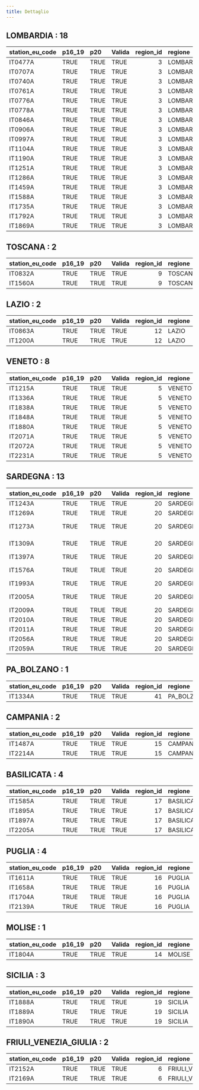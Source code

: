 ```yaml
---
title: Dettaglio
---
```


## LOMBARDIA : 18


|station_eu_code |p16_19 |p20  |Valida | region_id|regione   |provincia |
|:---------------|:------|:----|:------|---------:|:---------|:---------|
|IT0477A         |TRUE   |TRUE |TRUE   |         3|LOMBARDIA |Milano    |
|IT0707A         |TRUE   |TRUE |TRUE   |         3|LOMBARDIA |Bergamo   |
|IT0740A         |TRUE   |TRUE |TRUE   |         3|LOMBARDIA |Brescia   |
|IT0761A         |TRUE   |TRUE |TRUE   |         3|LOMBARDIA |Milano    |
|IT0776A         |TRUE   |TRUE |TRUE   |         3|LOMBARDIA |Lecco     |
|IT0778A         |TRUE   |TRUE |TRUE   |         3|LOMBARDIA |Bergamo   |
|IT0846A         |TRUE   |TRUE |TRUE   |         3|LOMBARDIA |Brescia   |
|IT0906A         |TRUE   |TRUE |TRUE   |         3|LOMBARDIA |Sondrio   |
|IT0997A         |TRUE   |TRUE |TRUE   |         3|LOMBARDIA |Bergamo   |
|IT1104A         |TRUE   |TRUE |TRUE   |         3|LOMBARDIA |Pavia     |
|IT1190A         |TRUE   |TRUE |TRUE   |         3|LOMBARDIA |Sondrio   |
|IT1251A         |TRUE   |TRUE |TRUE   |         3|LOMBARDIA |Brescia   |
|IT1286A         |TRUE   |TRUE |TRUE   |         3|LOMBARDIA |Lodi      |
|IT1459A         |TRUE   |TRUE |TRUE   |         3|LOMBARDIA |Varese    |
|IT1588A         |TRUE   |TRUE |TRUE   |         3|LOMBARDIA |Varese    |
|IT1735A         |TRUE   |TRUE |TRUE   |         3|LOMBARDIA |Pavia     |
|IT1792A         |TRUE   |TRUE |TRUE   |         3|LOMBARDIA |Milano    |
|IT1869A         |TRUE   |TRUE |TRUE   |         3|LOMBARDIA |Mantova   |


## TOSCANA : 2


|station_eu_code |p16_19 |p20  |Valida | region_id|regione |provincia |
|:---------------|:------|:----|:------|---------:|:-------|:---------|
|IT0832A         |TRUE   |TRUE |TRUE   |         9|TOSCANA |Arezzo    |
|IT1560A         |TRUE   |TRUE |TRUE   |         9|TOSCANA |Livorno   |


## LAZIO : 2


|station_eu_code |p16_19 |p20  |Valida | region_id|regione |provincia |
|:---------------|:------|:----|:------|---------:|:-------|:---------|
|IT0863A         |TRUE   |TRUE |TRUE   |        12|LAZIO   |Viterbo   |
|IT1200A         |TRUE   |TRUE |TRUE   |        12|LAZIO   |Frosinone |


## VENETO : 8


|station_eu_code |p16_19 |p20  |Valida | region_id|regione |provincia |
|:---------------|:------|:----|:------|---------:|:-------|:---------|
|IT1215A         |TRUE   |TRUE |TRUE   |         5|VENETO  |Rovigo    |
|IT1336A         |TRUE   |TRUE |TRUE   |         5|VENETO  |Verona    |
|IT1838A         |TRUE   |TRUE |TRUE   |         5|VENETO  |Vicenza   |
|IT1848A         |TRUE   |TRUE |TRUE   |         5|VENETO  |Verona    |
|IT1880A         |TRUE   |TRUE |TRUE   |         5|VENETO  |Padova    |
|IT2071A         |TRUE   |TRUE |TRUE   |         5|VENETO  |Padova    |
|IT2072A         |TRUE   |TRUE |TRUE   |         5|VENETO  |Rovigo    |
|IT2231A         |TRUE   |TRUE |TRUE   |         5|VENETO  |Treviso   |


## SARDEGNA : 13


|station_eu_code |p16_19 |p20  |Valida | region_id|regione  |provincia         |
|:---------------|:------|:----|:------|---------:|:--------|:-----------------|
|IT1243A         |TRUE   |TRUE |TRUE   |        20|SARDEGNA |Sassari           |
|IT1269A         |TRUE   |TRUE |TRUE   |        20|SARDEGNA |Cagliari          |
|IT1273A         |TRUE   |TRUE |TRUE   |        20|SARDEGNA |Carbonia-Iglesias |
|IT1309A         |TRUE   |TRUE |TRUE   |        20|SARDEGNA |Olbia-Tempio      |
|IT1397A         |TRUE   |TRUE |TRUE   |        20|SARDEGNA |Cagliari          |
|IT1576A         |TRUE   |TRUE |TRUE   |        20|SARDEGNA |Carbonia-Iglesias |
|IT1993A         |TRUE   |TRUE |TRUE   |        20|SARDEGNA |Cagliari          |
|IT2005A         |TRUE   |TRUE |TRUE   |        20|SARDEGNA |Olbia-Tempio      |
|IT2009A         |TRUE   |TRUE |TRUE   |        20|SARDEGNA |Sassari           |
|IT2010A         |TRUE   |TRUE |TRUE   |        20|SARDEGNA |Sassari           |
|IT2011A         |TRUE   |TRUE |TRUE   |        20|SARDEGNA |Cagliari          |
|IT2056A         |TRUE   |TRUE |TRUE   |        20|SARDEGNA |Cagliari          |
|IT2059A         |TRUE   |TRUE |TRUE   |        20|SARDEGNA |Sassari           |


## PA_BOLZANO : 1


|station_eu_code |p16_19 |p20  |Valida | region_id|regione    |provincia |
|:---------------|:------|:----|:------|---------:|:----------|:---------|
|IT1334A         |TRUE   |TRUE |TRUE   |        41|PA_BOLZANO |Bolzano   |


## CAMPANIA : 2


|station_eu_code |p16_19 |p20  |Valida | region_id|regione  |provincia |
|:---------------|:------|:----|:------|---------:|:--------|:---------|
|IT1487A         |TRUE   |TRUE |TRUE   |        15|CAMPANIA |Caserta   |
|IT2214A         |TRUE   |TRUE |TRUE   |        15|CAMPANIA |Salerno   |


## BASILICATA : 4


|station_eu_code |p16_19 |p20  |Valida | region_id|regione    |provincia |
|:---------------|:------|:----|:------|---------:|:----------|:---------|
|IT1585A         |TRUE   |TRUE |TRUE   |        17|BASILICATA |Potenza   |
|IT1895A         |TRUE   |TRUE |TRUE   |        17|BASILICATA |Matera    |
|IT1897A         |TRUE   |TRUE |TRUE   |        17|BASILICATA |Potenza   |
|IT2205A         |TRUE   |TRUE |TRUE   |        17|BASILICATA |Potenza   |


## PUGLIA : 4


|station_eu_code |p16_19 |p20  |Valida | region_id|regione |provincia |
|:---------------|:------|:----|:------|---------:|:-------|:---------|
|IT1611A         |TRUE   |TRUE |TRUE   |        16|PUGLIA  |Taranto   |
|IT1658A         |TRUE   |TRUE |TRUE   |        16|PUGLIA  |Brindisi  |
|IT1704A         |TRUE   |TRUE |TRUE   |        16|PUGLIA  |Brindisi  |
|IT2139A         |TRUE   |TRUE |TRUE   |        16|PUGLIA  |Brindisi  |


## MOLISE : 1


|station_eu_code |p16_19 |p20  |Valida | region_id|regione |provincia |
|:---------------|:------|:----|:------|---------:|:-------|:---------|
|IT1804A         |TRUE   |TRUE |TRUE   |        14|MOLISE  |Isernia   |


## SICILIA : 3


|station_eu_code |p16_19 |p20  |Valida | region_id|regione |provincia |
|:---------------|:------|:----|:------|---------:|:-------|:---------|
|IT1888A         |TRUE   |TRUE |TRUE   |        19|SICILIA |Palermo   |
|IT1889A         |TRUE   |TRUE |TRUE   |        19|SICILIA |Palermo   |
|IT1890A         |TRUE   |TRUE |TRUE   |        19|SICILIA |Enna      |


## FRIULI_VENEZIA_GIULIA : 2


|station_eu_code |p16_19 |p20  |Valida | region_id|regione               |provincia |
|:---------------|:------|:----|:------|---------:|:---------------------|:---------|
|IT2152A         |TRUE   |TRUE |TRUE   |         6|FRIULI_VENEZIA_GIULIA |Udine     |
|IT2169A         |TRUE   |TRUE |TRUE   |         6|FRIULI_VENEZIA_GIULIA |Udine     |

